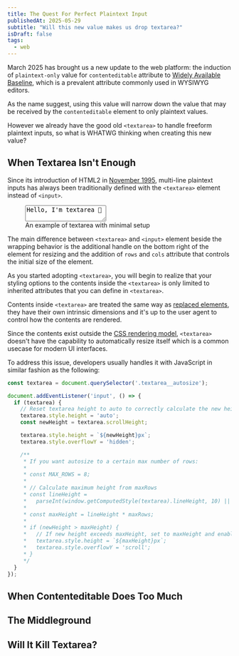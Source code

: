 ```yaml
---
title: The Quest For Perfect Plaintext Input
publishedAt: 2025-05-29
subtitle: "Will this new value makes us drop textarea?"
isDraft: false
tags:
  - web
---
```


March 2025 has brought us a new update to the web platform: the induction of `plaintext-only` value for
`contenteditable` attribute to [Widely Available Baseline](https://web.dev/blog/contenteditable-plaintext-only-baseline),
which is a prevalent attribute commonly used in WYSIWYG editors.

As the name suggest, using this value will narrow down the value that may be received by the `contenteditable` element to only plaintext values.

However we already have the good old `<textarea>` to handle freeform plaintext inputs, so what is WHATWG thinking when creating
this new value?

## When Textarea Isn't Enough

Since its introduction of HTML2 in [November 1995](https://www.w3.org/MarkUp/html-spec/), multi-line plaintext inputs has always
been traditionally defined with the `<textarea>` element instead of `<input>`.

<figure class="my-4 w-full max-w-4/5 mx-auto">
  <textarea class="border border-separator p-2 font-mono w-full bg-background transition-colors">Hello, I'm textarea 👋</textarea>
  <figcaption class="text-xs italic text-center">An example of textarea with minimal setup</figcaption>
</figure>

The main difference between `<textarea>` and `<input>` element beside the wrapping behavior is the additional handle on the bottom right
of the element for resizing and the addition of `rows` and `cols` attribute that controls the initial size of the element.

As you started adopting `<textarea>`, you will begin to realize that your styling options to the contents inside the `<textarea>`
is only limited to inherited attributes that you can define in `<textarea>`.

Contents inside `<textarea>` are treated the same way as [replaced elements](https://html.spec.whatwg.org/multipage/rendering.html#replaced-elements),
they have their own intrinsic dimensions and it's up to the user agent to control how the contents are rendered.

Since the contents exist outside the [CSS rendering model](https://www.w3.org/TR/WD-CSS2/visuren.html), `<textarea>` doesn't have the capability to
automatically resize itself which is a common usecase for modern UI interfaces.

To address this issue, developers usually handles it with JavaScript in similar fashion as the following:

```js title=Textarea.js
const textarea = document.querySelector('.textarea__autosize');

document.addEventListener('input', () => {
  if (textarea) {
    // Reset textarea height to auto to correctly calculate the new height
    textarea.style.height = 'auto';
    const newHeight = textarea.scrollHeight;

    textarea.style.height = `${newHeight}px`;
    textarea.style.overflowY = 'hidden';

    /**
     * If you want autosize to a certain max number of rows:
     *
     * const MAX_ROWS = 8;
     *
     * // Calculate maximum height from maxRows
     * const lineHeight =
     *   parseInt(window.getComputedStyle(textarea).lineHeight, 10) || 0;
     *
     * const maxHeight = lineHeight * maxRows;
     *
     * if (newHeight > maxHeight) {
     *   // If new height exceeds maxHeight, set to maxHeight and enable scroll
     *   textarea.style.height = `${maxHeight}px`;
     *   textarea.style.overflowY = 'scroll';
     * }
     */
  }
});
```


## When Contenteditable Does Too Much

## The Middleground

## Will It Kill Textarea?
